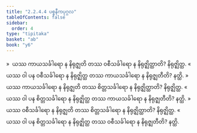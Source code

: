 ```yaml
---
title: "2.2.4.4 ပစ္စနီကပုဂ္ဂလ"
tableOfContents: false
sidebar:
  order: 4
type: "tipitaka"
basket: "ab"
book: "y6"
---
```



<DynamicBreadcrumb />

<Division number="103" book="y6" e="ch" v="34" p="34">

<Paragraph number="459" book="y6">
»  ယဿ ကာယသင်္ခါရော န နိရုဇ္ဈတိ တဿ ဝစီသင်္ခါရော န နိရုဇ္ဈိတ္ထာတိ? နိရုဇ္ဈိတ္ထ.
</Paragraph>

<Paragraph number="460" book="y6">
«  ယဿ ဝါ ပန ဝစီသင်္ခါရော န နိရုဇ္ဈိတ္ထ တဿ ကာယသင်္ခါရော န နိရုဇ္ဈတီတိ? နတ္ထိ.
</Paragraph>

<Paragraph number="461" book="y6">
»  ယဿ ကာယသင်္ခါရော န နိရုဇ္ဈတိ တဿ စိတ္တသင်္ခါရော န နိရုဇ္ဈိတ္ထာတိ? နိရုဇ္ဈိတ္ထ.
</Paragraph>

<Paragraph number="462" book="y6">
«  ယဿ ဝါ ပန စိတ္တသင်္ခါရော န နိရုဇ္ဈိတ္ထ တဿ ကာယသင်္ခါရော န နိရုဇ္ဈတီတိ? နတ္ထိ.
</Paragraph>

</Division>
<Division number="104" book="y6" e="ch" v="34" p="34">

<Paragraph number="463" book="y6">
»  ယဿ ဝစီသင်္ခါရော န နိရုဇ္ဈတိ တဿ စိတ္တသင်္ခါရော န နိရုဇ္ဈိတ္ထာတိ? နိရုဇ္ဈိတ္ထ.
</Paragraph>

<Paragraph number="464" book="y6">
«  ယဿ ဝါ ပန စိတ္တသင်္ခါရော န နိရုဇ္ဈိတ္ထ တဿ ဝစီသင်္ခါရော န နိရုဇ္ဈတီတိ? နတ္ထိ.
</Paragraph>
</Division>